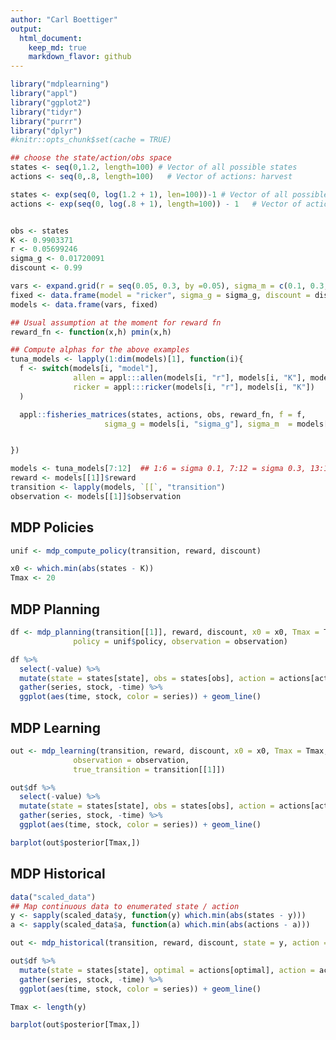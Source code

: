 ```yaml
---
author: "Carl Boettiger"
output: 
  html_document:
    keep_md: true
    markdown_flavor: github
---
```





```r
library("mdplearning")
library("appl")
library("ggplot2")
library("tidyr")
library("purrr")
library("dplyr")
#knitr::opts_chunk$set(cache = TRUE)
```

```r
## choose the state/action/obs space
states <- seq(0,1.2, length=100) # Vector of all possible states
actions <- seq(0,.8, length=100)   # Vector of actions: harvest

states <- exp(seq(0, log(1.2 + 1), len=100))-1 # Vector of all possible states
actions <- exp(seq(0, log(.8 + 1), length=100)) - 1   # Vector of actions: harvest


obs <- states
K <- 0.9903371
r <- 0.05699246
sigma_g <- 0.01720091
discount <- 0.99

vars <- expand.grid(r = seq(0.05, 0.3, by =0.05), sigma_m = c(0.1, 0.3, 0.6))
fixed <- data.frame(model = "ricker", sigma_g = sigma_g, discount = discount, K = K, C = NA)
models <- data.frame(vars, fixed)

## Usual assumption at the moment for reward fn
reward_fn <- function(x,h) pmin(x,h)

## Compute alphas for the above examples
tuna_models <- lapply(1:dim(models)[1], function(i){
  f <- switch(models[i, "model"],
              allen = appl:::allen(models[i, "r"], models[i, "K"], models[i, "C"]),
              ricker = appl:::ricker(models[i, "r"], models[i, "K"])
  )

  appl::fisheries_matrices(states, actions, obs, reward_fn, f = f,
                     sigma_g = models[i, "sigma_g"], sigma_m  = models[i, "sigma_m"])


})
```

```r
models <- tuna_models[7:12]  ## 1:6 = sigma 0.1, 7:12 = sigma 0.3, 13:18 = sigma 0.6
reward <- models[[1]]$reward
transition <- lapply(models, `[[`, "transition")
observation <- models[[1]]$observation
```


## MDP Policies


```r
unif <- mdp_compute_policy(transition, reward, discount)
```


```r
x0 <- which.min(abs(states - K))
Tmax <- 20
```

## MDP Planning

```r

df <- mdp_planning(transition[[1]], reward, discount, x0 = x0, Tmax = Tmax, 
              policy = unif$policy, observation = observation)

```


```r
df %>% 
  select(-value) %>%
  mutate(state = states[state], obs = states[obs], action = actions[action]) %>% 
  gather(series, stock, -time) %>% 
  ggplot(aes(time, stock, color = series)) + geom_line()
```

## MDP Learning


```r
out <- mdp_learning(transition, reward, discount, x0 = x0, Tmax = Tmax, 
              observation = observation, 
              true_transition = transition[[1]])

```


```r
out$df %>% 
  select(-value) %>% 
  mutate(state = states[state], obs = states[obs], action = actions[action]) %>% 
  gather(series, stock, -time) %>% 
  ggplot(aes(time, stock, color = series)) + geom_line()
```

```r
barplot(out$posterior[Tmax,])
```

## MDP Historical

```r
data("scaled_data")
## Map continuous data to enumerated state / action
y <- sapply(scaled_data$y, function(y) which.min(abs(states - y)))
a <- sapply(scaled_data$a, function(a) which.min(abs(actions - a)))

out <- mdp_historical(transition, reward, discount, state = y, action = a)

```


```r
out$df %>% 
  mutate(state = states[state], optimal = actions[optimal], action = actions[action]) %>% 
  gather(series, stock, -time) %>% 
  ggplot(aes(time, stock, color = series)) + geom_line()
```

```r
Tmax <- length(y)

barplot(out$posterior[Tmax,])
```
